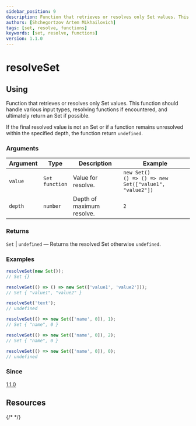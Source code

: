 ```yaml
---
sidebar_position: 9
description: Function that retrieves or resolves only Set values. This function should handle various input types, resolving functions if encountered, and ultimately return an Set if possible.
authors: [Shchegortzov Artem Mikhailovich]
tags: [set, resolve, functions]
keywords: [set, resolve, functions]
version: 1.1.0
---
```



# resolveSet

## Using

Function that retrieves or resolves only Set values.
This function should handle various input types, resolving functions if encountered, and ultimately return an Set if possible.

If the final resolved value is not an Set or if a function remains unresolved within the specified depth, the function return `undefined`.

### Arguments

| Argument | Type                    | Description               | Example                                                        |
| -------- | ----------------------- | ------------------------- | -------------------------------------------------------------- |
| `value`  | `Set` <br /> `function` | Value for resolve.        | `new Set()` <br /> `() => () => new Set(["value1", "value2"])` |
| `depth`  | `number`                | Depth of maximum resolve. | `2`                                                            |

### Returns

`Set` | `undefined` — Returns the resolved Set otherwise `undefined`.

### Examples

```js
resolveSet(new Set());
// Set {}

resolveSet(() => () => new Set(['value1', 'value2']));
// Set { "value1", "value2" }

resolveSet('text');
// undefined

resolveSet(() => new Set(['name', 0]), 1);
// Set { "name", 0 }

resolveSet(() => new Set(['name', 0]), 2);
// Set { "name", 0 }

resolveSet(() => new Set(['name', 0]), 0);
// undefined
```

### Since

[1.1.0](https://www.npmjs.com/package/shegit/v/1.1.0)

## Resources

<div style={{ display: 'flex', gap: 20 }}>
  <GitHubResourceButton link="https://github.com/or-temka/shegit/tree/v1.1.0/src/functions/operation/resolveSet" />
  {/* <CodeSandboxResourceButton link="https://codesandbox.io/p/sandbox/rgbarraytoobj-rppnwn" /> */}
</div>
